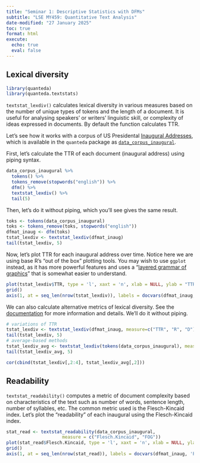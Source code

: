 ```yaml
---
title: "Seminar 1: Descriptive Statistics with DFMs"
subtitle: "LSE MY459: Quantitative Text Analysis"
date-modified: "27 January 2025" 
toc: true
format: html
execute:
  echo: true
  eval: false
---
```


## Lexical diversity

```r
library(quanteda)
library(quanteda.textstats)
```

`textstat_lexdiv()` calculates lexical diversity in various measures based on the number of unique types of tokens and the length of a document. It is useful for analysing speakers' or writers' linguistic skill, or complexity of ideas expressed in documents. By default the function calculates TTR.

Let's see how it works with a corpus of US Presidental [Inaugural Addresses](https://en.wikipedia.org/wiki/United_States_presidential_inauguration#Inaugural_address), which is available in the `quanteda` package as [`data_corpus_inaugural`](https://quanteda.io/reference/data_corpus_inaugural.html).

First, let's calculate the TTR of each document (inaugural address) using piping syntax.

```r
data_corpus_inaugural %>%
  tokens() %>%
  tokens_remove(stopwords("english")) %>%
  dfm() %>% 
  textstat_lexdiv() %>%
  tail(5)
```

Then, let's do it without piping, which you'll see gives the same result.

```r
toks <- tokens(data_corpus_inaugural)
toks <- tokens_remove(toks, stopwords("english"))
dfmat_inaug <- dfm(toks)
tstat_lexdiv <- textstat_lexdiv(dfmat_inaug)
tail(tstat_lexdiv, 5)
```

Now, let's plot TTR for each inaugural address over time. Notice here we are using base R's "out of the box" plotting tools. You may wish to use `ggplot` instead, as it has more powerful features and uses a "[layered grammar of graphics](https://r4ds.hadley.nz/data-visualize)" that is somewhat easier to understand.

```r
plot(tstat_lexdiv$TTR, type = 'l', xaxt = 'n', xlab = NULL, ylab = "TTR")
grid()
axis(1, at = seq_len(nrow(tstat_lexdiv)), labels = docvars(dfmat_inaug, 'President'))
```

We can also calculate alternative metrics of lexical diversity. See the [documentation](https://quanteda.io/reference/textstat_lexdiv.html) for more information and details. We'll do it without piping.

```r
# variations of TTR
tstat_lexdiv <- textstat_lexdiv(dfmat_inaug, measure=c("TTR", "R", "D"))
tail(tstat_lexdiv, 5)
# average-based methods
tstat_lexdiv_avg <- textstat_lexdiv(tokens(data_corpus_inaugural), measure="MATTR")
tail(tstat_lexdiv_avg, 5)

cor(cbind(tstat_lexdiv[,2:4], tstat_lexdiv_avg[,2]))
```

## Readability

`textstat_readability()` computes a metric of document complexity based on characteristics of the text such as number of words, sentence length, number of syllables, etc. The common metric used is the Flesch-Kincaid index. Let's plot the "readability" of each inaugural using the Flesch-Kincaid index.

```r
stat_read <- textstat_readability(data_corpus_inaugural,
                     measure = c("Flesch.Kincaid", "FOG"))
plot(stat_read$Flesch.Kincaid, type = 'l', xaxt = 'n', xlab = NULL, ylab = "Flesch.Kincaid")
grid()
axis(1, at = seq_len(nrow(stat_read)), labels = docvars(dfmat_inaug, 'President'))
```